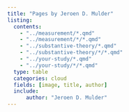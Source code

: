```yaml
---
title: "Pages by Jeroen D. Mulder"
listing:
  contents:
    - "../measurement/*.qmd"
    - "../measurement/*/*.qmd"
    - "../substantive-theory/*.qmd"
    - "../substantive-theory/*/*.qmd"
    - "../your-study/*.qmd"
    - "../your-study/*/*.qmd"
  type: table
  categories: cloud
  fields: [image, title, author]
  include:
      author: "Jeroen D. Mulder"
---
```

